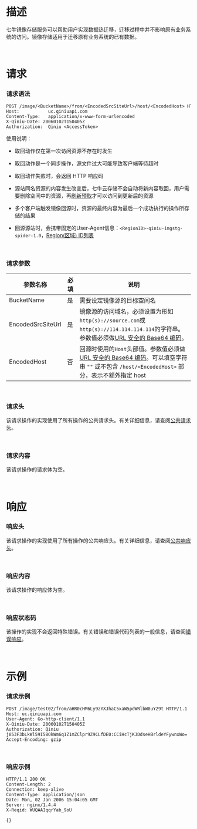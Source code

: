 <a id="image-description"></a>
# **描述** 

七牛镜像存储服务可以帮助用户实现数据热迁移，迁移过程中并不影响原有业务系统的访问。镜像存储适用于迁移原有业务系统的已有数据。


<br>

<a id="image-requests"></a>
# **请求**
<a id="image-requests-syntax"></a>

### **请求语法**
```
POST /image/<BucketName>/from/<EncodedSrcSiteUrl>/host/<EncodedHost> HTTP/1.1
Host:           uc.qiniuapi.com
Content-Type:   application/x-www-form-urlencoded
X-Qiniu-Date: 20060102T150405Z
Authorization:  Qiniu <AccessToken>
```

使用说明：
- 取回动作仅在第一次访问资源不存在时发生

- 取回动作是一个同步操作，源文件过大可能导致客户端等待超时

- 取回动作失败时，会返回 HTTP 响应码

- 源站同名资源的内容发生改变后，七牛云存储不会自动将新内容取回，用户需要删除空间中的资源，再[刷新预取](https://portal.qiniu.com/domain/refresh)才可以访问到更新后的资源

- 多个客户端触发镜像回源时，资源的最终内容为最后一个成功执行的操作所存储的结果

- 回源源站时，会携带固定的User-Agent信息：`<RegionID>-qiniu-imgstg-spider-1.0`，[Region(区域) ID列表](/kodo/1671/region-endpoint-fq)

<br>

<a id="image-request-parameters"></a>
### **请求参数**

| 参数名称 | 必填 | 说明 |
| --- | --- | --- |
| BucketName | 是 | 需要设定镜像源的目标空间名|
| EncodedSrcSiteUrl | 是 | 镜像源的访问域名，必须设置为形如`http(s)://source.com`或`http(s)://114.114.114.114`的字符串。参数值必须做[URL 安全的 Base64 编码](/kodo/manual/1231/appendix#urlsafe-base64)。 |
| EncodedHost | 否 | 回源时使用的`Host`头部值。参数值必须做[URL 安全的 Base64 编码](/kodo/manual/1231/appendix#urlsafe-base64)。可以填空字符串 `""` 或不包含 `/host/<EncodedHost>` 部分，表示不额外指定 host|

<br>

<a id="mkbucketv2-request-headers"></a>
### **请求头**
该请求操作的实现使用了所有操作的公共请求头。有关详细信息，请查阅[公共请求头](/kodo/api/3924/common-request-headers)。

<br>

<a id="mkbucketv2-request-elements"></a>
### **请求内容**
该请求操作的请求体为空。

<br>

<a id="buckets-responses"></a>
# **响应**

### **响应头**
该请求操作的实现使用了所有操作的公共响应头。有关详细信息，请查阅[公共响应头](/kodo/api/3924/common-response-headers)。

<br>
<a id="buckets-response-elements"></a>

### **响应内容**
该请求操作的响应体为空。

<br>

<a id="buckets-special-errors"></a>
### **响应状态码**
该操作的实现不会返回特殊错误。有关错误和错误代码列表的一般信息，请查阅[错误响应](/kodo/api/3928/error-responses)。

<br>

<a id="buckets-examples"></a>
# **示例**

<a id="buckets-request-examples"></a>
### **请求示例**
```
POST /image/test02/from/aHR0cHM6Ly9zYXJhaC5xaW5pdWRlbW8uY29t HTTP/1.1
Host: uc.qiniuapi.com
User-Agent: Go-http-client/1.1
X-Qiniu-Date: 20060102T150405Z
Authorization: Qiniu j853F3bLkWl59I5BOkWm6q1Z1mZClpr9Z9CLfDE0:CCiHcTjKJDdseHBrldeYFywnxWo=
Accept-Encoding: gzip
```

<br>

<a id="buckets-response-examples"></a>
### **响应示例**
```
HTTP/1.1 200 OK
Content-Length: 2
Connection: keep-alive
Content-Type: application/json
Date: Mon, 02 Jan 2006 15:04:05 GMT
Server: nginx/1.4.4
X-Reqid: WUQAAIqqrYab_9oU

{}
```
